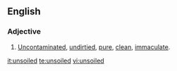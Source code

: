 ==English==

===Adjective===
{{en-adj|-}}

#[[uncontaminated|Uncontaminated]], [[undirtied]], [[pure]], [[clean]], [[immaculate]].

[[it:unsoiled]]
[[te:unsoiled]]
[[vi:unsoiled]]